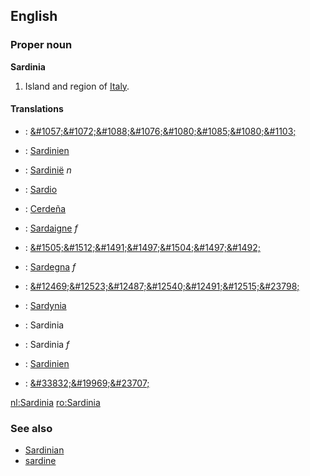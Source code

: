 ==English==
===Proper noun===
'''Sardinia'''

# Island and region of [[Italy]].

====Translations====
*{{bg}}: [[&#1057;&#1072;&#1088;&#1076;&#1080;&#1085;&#1080;&#1103;]]
*{{de}}: [[Sardinien]]
*{{nl}}: [[Sardinië]] ''n''
*{{eo}}: [[Sardio]]
*{{es}}: [[Cerdeña]]
*{{fr}}: [[Sardaigne]] ''f''
*{{he}}: [[&#1505;&#1512;&#1491;&#1497;&#1504;&#1497;&#1492;]]
*{{it}}: [[Sardegna]] ''f''
*{{ja}}: [[&#12469;&#12523;&#12487;&#12540;&#12491;&#12515;&#23798;]]
*{{pl}}: [[Sardynia]]
*{{ro}}: Sardinia
*{{ra}}: Sardinia ''f''
*{{sv}}: [[Sardinien]]
*{{zh}}: [[&#33832;&#19969;&#23707;]]

[[nl:Sardinia]]
[[ro:Sardinia]]

===See also===
*[[Sardinian]]
*[[sardine]]